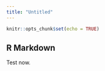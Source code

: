 ```yaml
---
title: "Untitled"
---
```


```r
knitr::opts_chunk$set(echo = TRUE)
```

## R Markdown

Test now.
